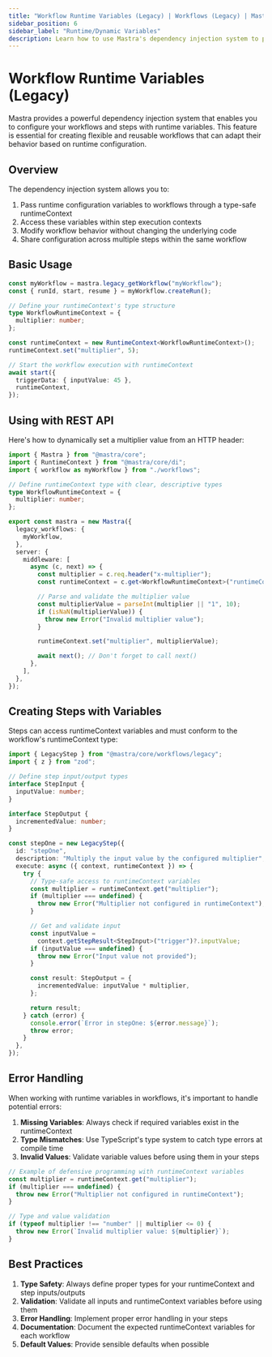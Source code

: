 ```yaml
---
title: "Workflow Runtime Variables (Legacy) | Workflows (Legacy) | Mastra Docs"
sidebar_position: 6
sidebar_label: "Runtime/Dynamic Variables"
description: Learn how to use Mastra's dependency injection system to provide runtime configuration to workflows and steps.
---
```


# Workflow Runtime Variables (Legacy)

Mastra provides a powerful dependency injection system that enables you to configure your workflows and steps with runtime variables. This feature is essential for creating flexible and reusable workflows that can adapt their behavior based on runtime configuration.

## Overview

The dependency injection system allows you to:

1. Pass runtime configuration variables to workflows through a type-safe runtimeContext
2. Access these variables within step execution contexts
3. Modify workflow behavior without changing the underlying code
4. Share configuration across multiple steps within the same workflow

## Basic Usage

```typescript
const myWorkflow = mastra.legacy_getWorkflow("myWorkflow");
const { runId, start, resume } = myWorkflow.createRun();

// Define your runtimeContext's type structure
type WorkflowRuntimeContext = {
  multiplier: number;
};

const runtimeContext = new RuntimeContext<WorkflowRuntimeContext>();
runtimeContext.set("multiplier", 5);

// Start the workflow execution with runtimeContext
await start({
  triggerData: { inputValue: 45 },
  runtimeContext,
});
```

## Using with REST API

Here's how to dynamically set a multiplier value from an HTTP header:

```typescript title="src/index.ts"
import { Mastra } from "@mastra/core";
import { RuntimeContext } from "@mastra/core/di";
import { workflow as myWorkflow } from "./workflows";

// Define runtimeContext type with clear, descriptive types
type WorkflowRuntimeContext = {
  multiplier: number;
};

export const mastra = new Mastra({
  legacy_workflows: {
    myWorkflow,
  },
  server: {
    middleware: [
      async (c, next) => {
        const multiplier = c.req.header("x-multiplier");
        const runtimeContext = c.get<WorkflowRuntimeContext>("runtimeContext");

        // Parse and validate the multiplier value
        const multiplierValue = parseInt(multiplier || "1", 10);
        if (isNaN(multiplierValue)) {
          throw new Error("Invalid multiplier value");
        }

        runtimeContext.set("multiplier", multiplierValue);

        await next(); // Don't forget to call next()
      },
    ],
  },
});
```

## Creating Steps with Variables

Steps can access runtimeContext variables and must conform to the workflow's runtimeContext type:

```typescript
import { LegacyStep } from "@mastra/core/workflows/legacy";
import { z } from "zod";

// Define step input/output types
interface StepInput {
  inputValue: number;
}

interface StepOutput {
  incrementedValue: number;
}

const stepOne = new LegacyStep({
  id: "stepOne",
  description: "Multiply the input value by the configured multiplier",
  execute: async ({ context, runtimeContext }) => {
    try {
      // Type-safe access to runtimeContext variables
      const multiplier = runtimeContext.get("multiplier");
      if (multiplier === undefined) {
        throw new Error("Multiplier not configured in runtimeContext");
      }

      // Get and validate input
      const inputValue =
        context.getStepResult<StepInput>("trigger")?.inputValue;
      if (inputValue === undefined) {
        throw new Error("Input value not provided");
      }

      const result: StepOutput = {
        incrementedValue: inputValue * multiplier,
      };

      return result;
    } catch (error) {
      console.error(`Error in stepOne: ${error.message}`);
      throw error;
    }
  },
});
```

## Error Handling

When working with runtime variables in workflows, it's important to handle potential errors:

1. **Missing Variables**: Always check if required variables exist in the runtimeContext
2. **Type Mismatches**: Use TypeScript's type system to catch type errors at compile time
3. **Invalid Values**: Validate variable values before using them in your steps

```typescript
// Example of defensive programming with runtimeContext variables
const multiplier = runtimeContext.get("multiplier");
if (multiplier === undefined) {
  throw new Error("Multiplier not configured in runtimeContext");
}

// Type and value validation
if (typeof multiplier !== "number" || multiplier <= 0) {
  throw new Error(`Invalid multiplier value: ${multiplier}`);
}
```

## Best Practices

1. **Type Safety**: Always define proper types for your runtimeContext and step inputs/outputs
2. **Validation**: Validate all inputs and runtimeContext variables before using them
3. **Error Handling**: Implement proper error handling in your steps
4. **Documentation**: Document the expected runtimeContext variables for each workflow
5. **Default Values**: Provide sensible defaults when possible

